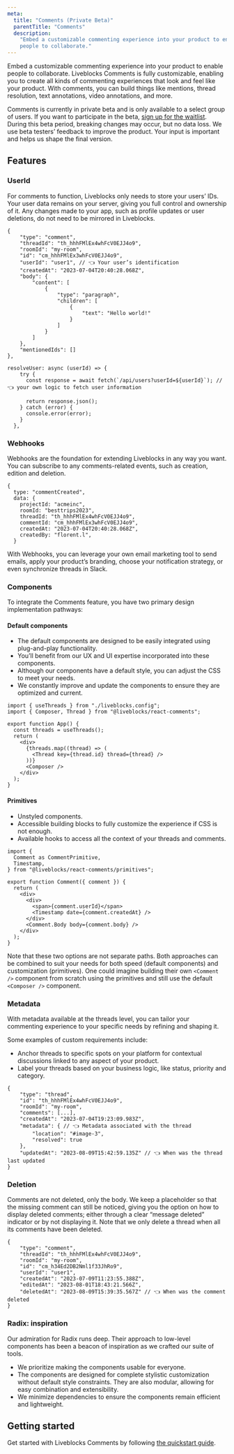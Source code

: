 ```yaml
---
meta:
  title: "Comments (Private Beta)"
  parentTitle: "Comments"
  description:
    "Embed a customizable commenting experience into your product to enable
    people to collaborate."
---
```


Embed a customizable commenting experience into your product to enable people to
collaborate. Liveblocks Comments is fully customizable, enabling you to create
all kinds of commenting experiences that look and feel like your product. With
comments, you can build things like mentions, thread resolution, text
annotations, video annotations, and more.

<Banner title="Private beta">

Comments is currently in private beta and is only available to a select group of
users. If you want to participate in the beta,
[sign up for the waitlist](https://forms.gle/xgp54aTMsoH8hrjU9). During this
beta period, breaking changes may occur, but no data loss. We use beta testers’
feedback to improve the product. Your input is important and helps us shape the
final version.

</Banner>

## Features

### UserId

For comments to function, Liveblocks only needs to store your users’ IDs. Your
user data remains on your server, giving you full control and ownership of it.
Any changes made to your app, such as profile updates or user deletions, do not
need to be mirrored in Liveblocks.

```tsx
{
    "type": "comment",
    "threadId": "th_hhhFMlEx4whFcV0EJJ4o9",
    "roomId": "my-room",
    "id": "cm_hhhFMlEx3whFcV0EJJ4o9",
    "userId": "user1", // 👈 Your user’s identification
    "createdAt": "2023-07-04T20:40:28.068Z",
    "body": {
        "content": [
            {
                "type": "paragraph",
                "children": [
                    {
                        "text": "Hello world!"
                    }
                ]
            }
        ]
    },
    "mentionedIds": []
},
```

```tsx
resolveUser: async (userId) => {
    try {
      const response = await fetch(`/api/users?userId=${userId}`); // 👈 your own logic to fetch user information

      return response.json();
    } catch (error) {
      console.error(error);
    }
  },
```

### Webhooks

Webhooks are the foundation for extending Liveblocks in any way you want. You
can subscribe to any comments-related events, such as creation, edition and
deletion.

```tsx
{
  type: "commentCreated",
  data: {
    projectId: "acmeinc",
    roomId: "besttrips2023",
    threadId: "th_hhhFMlEx4whFcV0EJJ4o9",
    commentId: "cm_hhhFMlEx3whFcV0EJJ4o9",
    createdAt: "2023-07-04T20:40:28.068Z",
    createdBy: "florent.l",
  }
```

With Webhooks, you can leverage your own email marketing tool to send emails,
apply your product’s branding, choose your notification strategy, or even
synchronize threads in Slack.

### Components

To integrate the Comments feature, you have two primary design implementation
pathways:

#### Default components

- The default components are designed to be easily integrated using
  plug-and-play functionality.
- You’ll benefit from our UX and UI expertise incorporated into these
  components.
- Although our components have a default style, you can adjust the CSS to meet
  your needs.
- We constantly improve and update the components to ensure they are optimized
  and current.

```tsx file="App.tsx" highlight="2,9,11"
import { useThreads } from "./liveblocks.config";
import { Composer, Thread } from "@liveblocks/react-comments";

export function App() {
  const threads = useThreads();
  return (
    <div>
      {threads.map((thread) => (
        <Thread key={thread.id} thread={thread} />
      ))}
      <Composer />
    </div>
  );
}
```

#### Primitives

- Unstyled components.
- Accessible building blocks to fully customize the experience if CSS is not
  enough.
- Available hooks to access all the context of your threads and comments.

```tsx file="Comment.tsx" highlight="1-4,8,10"
import {
  Comment as CommentPrimitive,
  Timestamp,
} from "@liveblocks/react-comments/primitives";

export function Comment({ comment }) {
  return (
    <div>
      <div>
        <span>{comment.userId}</span>
        <Timestamp date={comment.createdAt} />
      </div>
      <Comment.Body body={comment.body} />
    </div>
  );
}
```

Note that these two options are not separate paths. Both approaches can be
combined to suit your needs for both speed (default components) and
customization (primitives). One could imagine building their own `<Comment />`
component from scratch using the primitives and still use the default
`<Composer />` component.

### Metadata

With metadata available at the threads level, you can tailor your commenting
experience to your specific needs by refining and shaping it.

Some examples of custom requirements include:

- Anchor threads to specific spots on your platform for contextual discussions
  linked to any aspect of your product.
- Label your threads based on your business logic, like status, priority and
  category.

```tsx
{
    "type": "thread",
    "id": "th_hhhFMlEx4whFcV0EJJ4o9",
    "roomId": "my-room",
    "comments": [...],
    "createdAt": "2023-07-04T19:23:09.983Z",
    "metadata": { // 👈 Metadata associated with the thread
        "location": "#image-3",
        "resolved": true
    },
    "updatedAt": "2023-08-09T15:42:59.135Z" // 👈 When was the thread last updated
}
```

### Deletion

Comments are not deleted, only the body. We keep a placeholder so that the
missing comment can still be noticed, giving you the option on how to display
deleted comments; either through a clear “message deleted” indicator or by not
displaying it. Note that we only delete a thread when all its comments have been
deleted.

```tsx
{
    "type": "comment",
    "threadId": "th_hhhFMlEx4whFcV0EJJ4o9",
    "roomId": "my-room",
    "id": "cm_h34Ed2DB2Nml1f33JhRo9",
    "userId": "user1",
    "createdAt": "2023-07-09T11:23:55.388Z",
    "editedAt": "2023-08-01T18:43:21.566Z",
    "deletedAt": "2023-08-09T15:39:35.567Z" // 👈 When was the comment deleted
}
```

### Radix: inspiration

Our admiration for Radix runs deep. Their approach to low-level components has
been a beacon of inspiration as we crafted our suite of tools.

- We prioritize making the components usable for everyone.
- The components are designed for complete stylistic customization without
  default style constraints. They are also modular, allowing for easy
  combination and extensibility.
- We minimize dependencies to ensure the components remain efficient and
  lightweight.

## Getting started

Get started with Liveblocks Comments by following
[the quickstart guide](/docs/get-started/react-comments).
